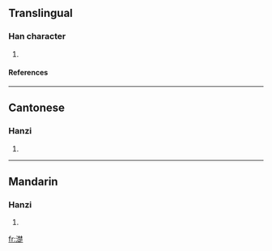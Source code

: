 ==Translingual==
===Han character===
{{Han char|rn=85|rad=水|as=13|sn=16|four=3418<sub>1</sub>|canj=水木木人 (EDDO)}}
# {{defn|Han|sort=水13}}
====References====
{{Han ref|kx=0655.010|dkj=18455|dj=1065.100|hdz=31753.050|uh=6FCB|ud=28619|bh=E9EA|bd=59882}}

----
==Cantonese==
===Hanzi===
{{yue-hanzi|jyut=|y=cho2}}
# {{defn|Cantonese}}

----
==Mandarin==
===Hanzi===
{{cmn-hanzi|pin=[[chǔ]] (chu3), [[tìng]] (ting4)|wg=ch'u<sup>3</sup>, t'ing<sup>4</sup>}}
# {{defn|Mandarin}}

[[fr:濋]]